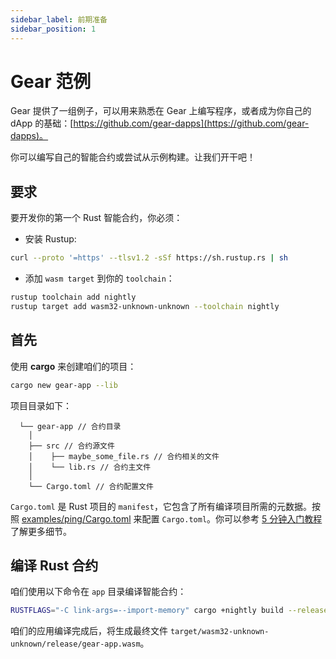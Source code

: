 ```yaml
---
sidebar_label: 前期准备
sidebar_position: 1
---
```


# Gear 范例

Gear 提供了一组例子，可以用来熟悉在 Gear 上编写程序，或者成为你自己的 dApp 的基础：[https://github.com/gear-dapps](https://github.com/gear-dapps)。

你可以编写自己的智能合约或尝试从示例构建。让我们开干吧！

## 要求

要开发你的第一个 Rust 智能合约，你必须：

- 安装 Rustup:

```bash
curl --proto '=https' --tlsv1.2 -sSf https://sh.rustup.rs | sh
```

- 添加 `wasm target` 到你的 `toolchain`：

```bash
rustup toolchain add nightly
rustup target add wasm32-unknown-unknown --toolchain nightly
```

## 首先

使用 **cargo** 来创建咱们的项目：

```bash
cargo new gear-app --lib
```

项目目录如下：
```
  └── gear-app // 合约目录
    │
    ├── src // 合约源文件
    │    ├── maybe_some_file.rs // 合约相关的文件
    │    └── lib.rs // 合约主文件
    │
    └── Cargo.toml // 合约配置文件
```

`Cargo.toml` 是 Rust 项目的 `manifest`，它包含了所有编译项目所需的元数据。按照 [examples/ping/Cargo.toml](https://github.com/gear-dapps/ping/blob/master/Cargo.toml) 来配置 `Cargo.toml`。你可以参考 [5 分钟入门教程](/getting-started-in-5-minutes.md) 了解更多细节。

## 编译 Rust 合约

咱们使用以下命令在 `app` 目录编译智能合约：

```bash
RUSTFLAGS="-C link-args=--import-memory" cargo +nightly build --release --target=wasm32-unknown-unknown
```

咱们的应用编译完成后，将生成最终文件 `target/wasm32-unknown-unknown/release/gear-app.wasm`。